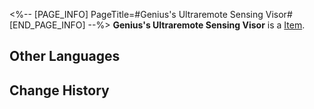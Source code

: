 <%-- [PAGE_INFO]
PageTitle=#Genius's Ultraremote Sensing Visor#
[END_PAGE_INFO] --%>
{{Item Infobox
|id          = 61081
|image       = Item Genius's Ultraremote Sensing Visor.png
|type        = 
|invCategory = Relics
|rarity      = 5
|effect      = 
|description = A pair of communication goggles embedded with ultraremote sensing technology that breaks through the shackles of limited transmission and remote distances.
|source1     = [[Cavern of Corrosion: Everwinter Hill]]
}}
'''Genius's Ultraremote Sensing Visor''' is a [[Item]].

==Other Languages==
{{Other Languages
|en   = Genius's Ultraremote Sensing Visor
|zhs  = 天才的超距遥感
|zht  = 天才的超距遙感
|ja   = 天才の超距離センシング
|ko   = 지니어스의 초원격 감지
|es   = Lentes de teledetección de ultraalcance del genio
|fr   = Ultraviseur à distance de génie
|ru   = Сверхдальний визор гения
|th   = Genius's Ultraremote Sensing Visor
|vi   = Cảm Biến Từ Xa Của Thiên Tài
|de   = Ultrasignalbrille des Genies
|id   = Genius's Ultraremote Sensing Visor
|pt   = Visor Sensorial Ultrarremoto do Gênio
}}

==Change History==
{{Change History|1.0}}